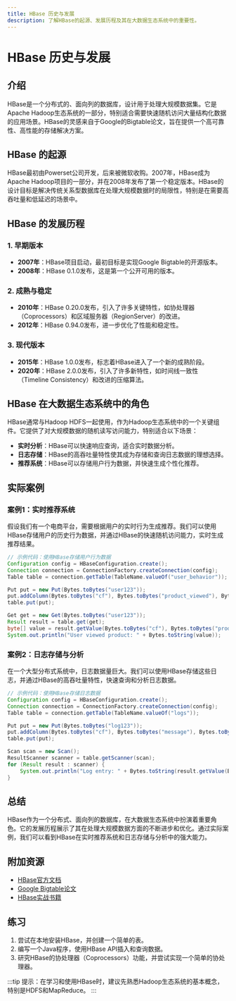 ```yaml
---
title: HBase 历史与发展
description: 了解HBase的起源、发展历程及其在大数据生态系统中的重要性。
---
```


# HBase 历史与发展

## 介绍

HBase是一个分布式的、面向列的数据库，设计用于处理大规模数据集。它是Apache Hadoop生态系统的一部分，特别适合需要快速随机访问大量结构化数据的应用场景。HBase的灵感来自于Google的Bigtable论文，旨在提供一个高可靠性、高性能的存储解决方案。

## HBase 的起源

HBase最初由Powerset公司开发，后来被微软收购。2007年，HBase成为Apache Hadoop项目的一部分，并在2008年发布了第一个稳定版本。HBase的设计目标是解决传统关系型数据库在处理大规模数据时的局限性，特别是在需要高吞吐量和低延迟的场景中。

## HBase 的发展历程

### 1. 早期版本

- **2007年**：HBase项目启动，最初目标是实现Google Bigtable的开源版本。
- **2008年**：HBase 0.1.0发布，这是第一个公开可用的版本。

### 2. 成熟与稳定

- **2010年**：HBase 0.20.0发布，引入了许多关键特性，如协处理器（Coprocessors）和区域服务器（RegionServer）的改进。
- **2012年**：HBase 0.94.0发布，进一步优化了性能和稳定性。

### 3. 现代版本

- **2015年**：HBase 1.0.0发布，标志着HBase进入了一个新的成熟阶段。
- **2020年**：HBase 2.0.0发布，引入了许多新特性，如时间线一致性（Timeline Consistency）和改进的压缩算法。

## HBase 在大数据生态系统中的角色

HBase通常与Hadoop HDFS一起使用，作为Hadoop生态系统中的一个关键组件。它提供了对大规模数据的随机读写访问能力，特别适合以下场景：

- **实时分析**：HBase可以快速响应查询，适合实时数据分析。
- **日志存储**：HBase的高吞吐量特性使其成为存储和查询日志数据的理想选择。
- **推荐系统**：HBase可以存储用户行为数据，并快速生成个性化推荐。

## 实际案例

### 案例1：实时推荐系统

假设我们有一个电商平台，需要根据用户的实时行为生成推荐。我们可以使用HBase存储用户的历史行为数据，并通过HBase的快速随机访问能力，实时生成推荐结果。

```java
// 示例代码：使用HBase存储用户行为数据
Configuration config = HBaseConfiguration.create();
Connection connection = ConnectionFactory.createConnection(config);
Table table = connection.getTable(TableName.valueOf("user_behavior"));

Put put = new Put(Bytes.toBytes("user123"));
put.addColumn(Bytes.toBytes("cf"), Bytes.toBytes("product_viewed"), Bytes.toBytes("product456"));
table.put(put);

Get get = new Get(Bytes.toBytes("user123"));
Result result = table.get(get);
byte[] value = result.getValue(Bytes.toBytes("cf"), Bytes.toBytes("product_viewed"));
System.out.println("User viewed product: " + Bytes.toString(value));
```

### 案例2：日志存储与分析

在一个大型分布式系统中，日志数据量巨大。我们可以使用HBase存储这些日志，并通过HBase的高吞吐量特性，快速查询和分析日志数据。

```java
// 示例代码：使用HBase存储日志数据
Configuration config = HBaseConfiguration.create();
Connection connection = ConnectionFactory.createConnection(config);
Table table = connection.getTable(TableName.valueOf("logs"));

Put put = new Put(Bytes.toBytes("log123"));
put.addColumn(Bytes.toBytes("cf"), Bytes.toBytes("message"), Bytes.toBytes("Error occurred at 2023-10-01 12:00:00"));
table.put(put);

Scan scan = new Scan();
ResultScanner scanner = table.getScanner(scan);
for (Result result : scanner) {
    System.out.println("Log entry: " + Bytes.toString(result.getValue(Bytes.toBytes("cf"), Bytes.toBytes("message"))));
}
```

## 总结

HBase作为一个分布式、面向列的数据库，在大数据生态系统中扮演着重要角色。它的发展历程展示了其在处理大规模数据方面的不断进步和优化。通过实际案例，我们可以看到HBase在实时推荐系统和日志存储与分析中的强大能力。

## 附加资源

- [HBase官方文档](https://hbase.apache.org/)
- [Google Bigtable论文](https://research.google/pubs/pub27898/)
- [HBase实战书籍](https://www.oreilly.com/library/view/hbase-the-definitive/9781449314682/)

## 练习

1. 尝试在本地安装HBase，并创建一个简单的表。
2. 编写一个Java程序，使用HBase API插入和查询数据。
3. 研究HBase的协处理器（Coprocessors）功能，并尝试实现一个简单的协处理器。

:::tip
提示：在学习和使用HBase时，建议先熟悉Hadoop生态系统的基本概念，特别是HDFS和MapReduce。
:::